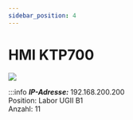 ```yaml
---
sidebar_position: 4
---
```


# HMI KTP700


[![](/image/Labore/B1/Laborplatten/MusterET/siemens_touch_min.webp)](/image/Labore/B1/Laborplatten/MusterET/siemens_touch.webp)


:::info
***IP-Adresse:*** 192.168.200.200 \
Position:   Labor UGII B1\
Anzahl: 11